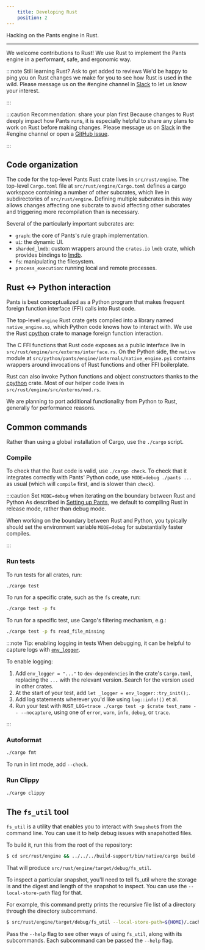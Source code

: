 ```yaml
---
    title: Developing Rust
    position: 2
---
```


Hacking on the Pants engine in Rust.

---

We welcome contributions to Rust! We use Rust to implement the Pants engine in a performant, safe, and ergonomic way.

:::note Still learning Rust? Ask to get added to reviews
We'd be happy to ping you on Rust changes we make for you to see how Rust is used in the wild. Please message us on the #engine channel in [Slack](/community/members) to let us know your interest.

:::



:::caution Recommendation: share your plan first
Because changes to Rust deeply impact how Pants runs, it is especially helpful to share any plans to work on Rust before making changes. Please message us on [Slack](/community/members) in the #engine channel or open a [GitHub issue](https://github.com/pantsbuild/pants/issues).

:::


## Code organization
The code for the top-level Pants Rust crate lives in `src/rust/engine`. The top-level `Cargo.toml` file at `src/rust/engine/Cargo.toml` defines a cargo workspace containing a number of other subcrates, which live in subdirectories of `src/rust/engine`. Defining multiple subcrates in this way allows changes affecting one subcrate to avoid affecting other subcrates and triggering more recompilation than is necessary.

Several of the particularly important subcrates are:

* `graph`: the core of Pants's rule graph implementation.
* `ui`: the dynamic UI.
* `sharded_lmdb`: custom wrappers around the `crates.io` `lmdb` crate, which provides bindings to [lmdb](https://en.wikipedia.org/wiki/Lightning_Memory-Mapped_Database).
* `fs`: manipulating the filesystem.
* `process_execution`: running local and remote processes.
## Rust \<-\> Python interaction
Pants is best conceptualized as a Python program that makes frequent foreign function interface (FFI) calls into Rust code. 

The top-level `engine` Rust crate gets compiled into a library named `native_engine.so`, which Python code knows how to interact with. We use the Rust [cpython](https://crates.io/crates/cpython) crate to manage foreign function interaction.

The C FFI functions that Rust code exposes as a public interface live in `src/rust/engine/src/externs/interface.rs`. On the Python side, the `native` module at `src/python/pants/engine/internals/native_engine.pyi` contains wrappers around invocations of Rust functions and other FFI boilerplate.

Rust can also invoke Python functions and object constructors thanks to the  [cpython](https://crates.io/crates/cpython) crate. Most of our helper code lives in `src/rust/engine/src/externs/mod.rs`.

We are planning to port additional functionality from Python to Rust, generally for performance reasons.
## Common commands
Rather than using a global installation of Cargo, use the `./cargo` script.

### Compile

To check that the Rust code is valid, use `./cargo check`. To check that it integrates correctly with Pants' Python code, use `MODE=debug ./pants ...` as usual (which will `compile` first, and is slower than `check`).

:::caution Set `MODE=debug` when iterating on the boundary between Rust and Python
As described in [Setting up Pants](./setting-up-pants.mdx), we default to compiling Rust in release mode, rather than debug mode.

When working on the boundary between Rust and Python, you typically should set the environment variable `MODE=debug` for substantially faster compiles.

:::

### Run tests

To run tests for all crates, run:

```bash
./cargo test
```

To run for a specific crate, such as the `fs` create, run:

```bash
./cargo test -p fs
```

To run for a specific test, use Cargo's filtering mechanism, e.g.:

```bash
./cargo test -p fs read_file_missing
```

:::note Tip: enabling logging in tests
When debugging, it can be helpful to capture logs with [`env_logger`](https://docs.rs/env_logger/0.6.1/env_logger/).

To enable logging:

1. Add `env_logger = "..."` to `dev-dependencies` in the crate's `Cargo.toml`, replacing the `...` with the relevant version. Search for the version used in other crates.
2. At the start of your test, add `let _logger = env_logger::try_init();`.
3. Add log statements wherever you'd like using `log::info!()` et al.
4. Run your test with `RUST_LOG=trace ./cargo test -p $crate test_name -- --nocapture`, using one of `error`, `warn`, `info`, `debug`, or `trace`.

:::

### Autoformat

```bash
./cargo fmt
```

To run in lint mode, add `--check`.

### Run Clippy

```bash
./cargo clippy
```
## The `fs_util` tool
`fs_util` is a utility that enables you to interact with `Snapshot`s from the command line. You can use it to help debug issues with snapshotted files.

To build it, run this from the root of the repository:

```bash
$ cd src/rust/engine && ../../../build-support/bin/native/cargo build -p fs_util
```

That will produce `src/rust/engine/target/debug/fs_util`.

To inspect a particular snapshot, you'll need to tell fs_util where the storage is and the digest and length of the snapshot to inspect. You can use the `--local-store-path` flag for that.

For example, this command pretty prints the recursive file list of a directory through the directory subcommand.

```bash
$ src/rust/engine/target/debug/fs_util --local-store-path=${HOME}/.cache/pants/lmdb_store directory cat-proto --output-format=recursive-file-list <digesh> <len>
```

Pass the `--help` flag to see other ways of using `fs_util`, along with its subcommands. Each subcommand can be passed the `--help` flag.